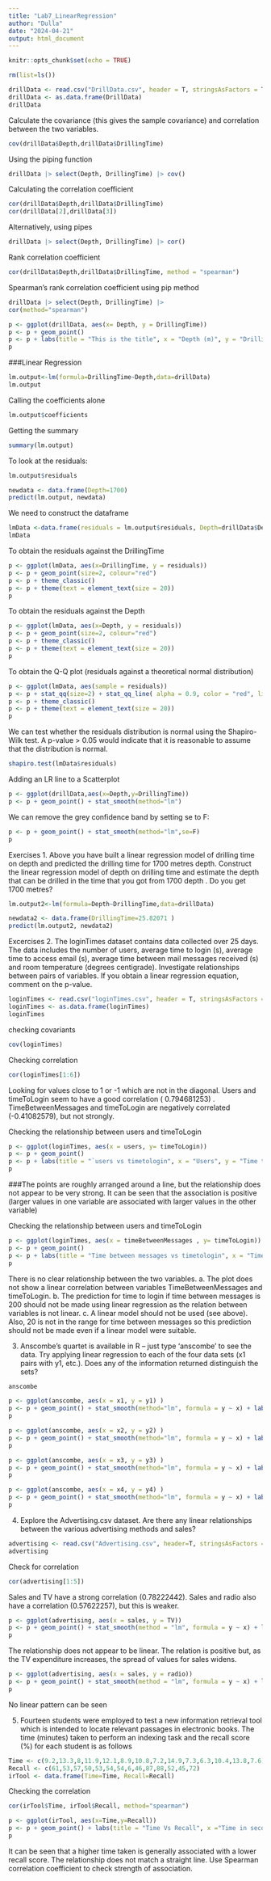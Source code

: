 ```yaml
---
title: "Lab7_LinearRegression"
author: "Dulla"
date: "2024-04-21"
output: html_document
---
```


```r
knitr::opts_chunk$set(echo = TRUE)
```

```r
rm(list=ls())
```

```r
drillData <- read.csv("DrillData.csv", header = T, stringsAsFactors = T)
drillData <- as.data.frame(DrillData)
drillData
```
Calculate the covariance (this gives the sample covariance) and correlation between the two variables.
```r
cov(drillData$Depth,drillData$DrillingTime)
```

Using the piping function
```r
drillData |> select(Depth, DrillingTime) |> cov()
```

Calculating the correlation coefficient
```r
cor(drillData$Depth,drillData$DrillingTime)
cor(drillData[2],drillData[3])
```

Alternatively, using pipes
```r
drillData |> select(Depth, DrillingTime) |> cor()
```


Rank correlation coefficient
```r
cor(drillData$Depth,drillData$DrillingTime, method = "spearman")
```

Spearman's rank correlation coefficient using pip method
```r
drillData |> select(Depth, DrillingTime) |>
cor(method="spearman")
```

```r
p <- ggplot(drillData, aes(x= Depth, y = DrillingTime))
p <- p + geom_point()
p <- p + labs(title = "This is the title", x = "Depth (m)", y = "Drilling time (days)")
p
```

###Linear Regression
```r
lm.output<-lm(formula=DrillingTime~Depth,data=drillData)
lm.output
```
Calling the coefficients alone
```r
lm.output$coefficients
```

Getting the summary
```r
summary(lm.output)
```

To look at the residuals:
```r
lm.output$residuals
```
```r
newdata <- data.frame(Depth=1700)
predict(lm.output, newdata)
```

We need to construct the dataframe
```r
lmData <-data.frame(residuals = lm.output$residuals, Depth=drillData$Depth, DrillingTime= drillData$DrillingTime)
lmData
```

To obtain the residuals against the DrillingTime
```r
p <- ggplot(lmData, aes(x=DrillingTime, y = residuals))
p <- p + geom_point(size=2, colour="red")
p <- p + theme_classic()
p <- p + theme(text = element_text(size = 20))
p
```
To obtain the residuals against the Depth
```r
p <- ggplot(lmData, aes(x=Depth, y = residuals))
p <- p + geom_point(size=2, colour="red")
p <- p + theme_classic()
p <- p + theme(text = element_text(size = 20))
p
```


To obtain the Q-Q plot (residuals against a theoretical normal distribution)
```r
p <- ggplot(lmData, aes(sample = residuals))
p <- p + stat_qq(size=2) + stat_qq_line( alpha = 0.9, color = "red", linetype = "dashed")
p <- p + theme_classic()
p <- p + theme(text = element_text(size = 20))
p
```
We can test whether the residuals distribution is normal using the Shapiro-Wilk test. A p-value > 0.05 would indicate that it is reasonable to assume that the distribution is normal.
```r
shapiro.test(lmData$residuals)
```

Adding an LR line to a Scatterplot
```r
p <- ggplot(drillData,aes(x=Depth,y=DrillingTime))
p <- p + geom_point() + stat_smooth(method="lm")
```

We can remove the grey confidence band by setting se to F:
```r
p <- p + geom_point() + stat_smooth(method="lm",se=F)
p
```

Exercises 1. Above you have built a linear regression model of drilling time on depth and predicted the drilling time for 1700 metres depth. Construct the linear regression model of depth on drilling time and estimate the depth that can be drilled in the time that you got from 1700 depth . Do you get 1700 metres?

```r
lm.output2<-lm(formula=Depth~DrillingTime,data=drillData)
```

```r
newdata2 <- data.frame(DrillingTime=25.82071 )
predict(lm.output2, newdata2)
```

Excercises 2. The loginTimes dataset contains data collected over 25 days. The data includes the number of users, average time to login (s), average time to access email (s), average time between mail messages received (s) and room temperature (degrees centigrade). Investigate relationships between pairs of variables. If you obtain a linear regression equation, comment on the p-value.

```r
loginTimes <- read.csv("loginTimes.csv", header = T, stringsAsFactors = T)
loginTimes <- as.data.frame(loginTimes)
loginTimes
```
checking covariants
```r
cov(loginTimes)
```

Checking correlation
```r
cor(loginTimes[1:6])
```
Looking for values close to 1 or -1 which are not in the diagonal. Users and timeToLogin seem to have a good correlation ( 0.794681253) . TimeBetweenMessages and timeToLogin are negatively correlated (-0.41082579), but not strongly.




Checking the relationship between users and timeToLogin
```r
p <- ggplot(loginTimes, aes(x = users, y= timeToLogin))
p <- p + geom_point()
p <- p + labs(title = "`users vs timetologin", x = "Users", y = "Time to login (s)")
p
```
###The points are roughly arranged around a line, but the relationship does not appear to be very strong. It can be seen that the association is positive (larger values in one variable are associated with  larger values in the other variable)



Checking the relationship between users and timeToLogin
```r
p <- ggplot(loginTimes, aes(x = timeBetweenMessages , y= timeToLogin))
p <- p + geom_point()
p <- p + labs(title = "Time between messages vs timetologin", x = "Times between messages", y = "Time to login (s)")
p
```

There is no clear relationship between the two variables.
a. The plot does not show a linear correlation between  variables TimeBetweenMessages and timeToLogin.
b. The prediction for time to login if time between messages is 200 should not be made using linear regression as the relation between variables is not linear.
c. A linear model should not be used (see above). Also, 20 is not in the range for time between messages so this prediction should not be made even if a linear model were suitable.



3. Anscombe’s quartet is available in R – just type ‘anscombe’ to see the data. Try applying linear regression to each of the four data sets (x1 pairs with y1, etc.). Does any of the information returned distinguish the sets?
```r
anscombe
```

```r
p <- ggplot(anscombe, aes(x = x1, y = y1) )
p <- p + geom_point() + stat_smooth(method="lm", formula = y ~ x) + labs(title="Set 1")
p
```

```r
p <- ggplot(anscombe, aes(x = x2, y = y2) )
p <- p + geom_point() + stat_smooth(method="lm", formula = y ~ x) + labs(title="Set 2")
p
```

```r
p <- ggplot(anscombe, aes(x = x3, y = y3) )
p <- p + geom_point() + stat_smooth(method="lm", formula = y ~ x) + labs(title="Set 3")
p
```


```r
p <- ggplot(anscombe, aes(x = x4, y = y4) )
p <- p + geom_point() + stat_smooth(method="lm", formula = y ~ x) + labs(title="Set 4")
p
```




4. Explore the Advertising.csv dataset. Are there any linear relationships between the various advertising methods and sales?
```r
advertising <- read.csv("Advertising.csv", header=T, stringsAsFactors = T)
advertising
```


Check for correlation
```r
cor(advertising[1:5])
```
Sales and TV have a strong correlation (0.78222442). Sales and radio also have a correlation (0.57622257), but this is weaker.




```r
p <- ggplot(advertising, aes(x = sales, y = TV))
p <- p + geom_point() + stat_smooth(method = "lm", formula = y ~ x) + labs(title = "Sales Vs TV")
p
```

The relationship does not appear to be linear. The relation is positive but, as the TV expenditure increases, the spread of values for sales widens.




```r
p <- ggplot(advertising, aes(x = sales, y = radio))
p <- p + geom_point() + stat_smooth(method = "lm", formula = y ~ x) + labs(title = "Sales Vs Radio Expenditure")
p
```
No linear pattern can be seen


5. Fourteen students were employed to test a new information retrieval tool which is intended to locate relevant passages in electronic books. The time (minutes) taken to perform an indexing task and the recall score (%) for each student is as follows

```r
Time <- c(9.2,13.3,8,11.9,12.1,8.9,10.8,7.2,14.9,7.3,6.3,10.4,13.8,7.6)
Recall <- c(61,53,57,50,53,54,54,6,46,87,88,52,45,72)
irTool <- data.frame(Time=Time, Recall=Recall)
```

Checking the correlation
```r
cor(irTool$Time, irTool$Recall, method="spearman")
```
```r
p <- ggplot(irTool, aes(x=Time,y=Recall))
p <- p + geom_point() + labs(title = "Time Vs Recall", x ="Time in seconds", y= "% of call")
p
```

It can be seen that a higher time taken is generally associated with a lower recall score.  The relationship does not match a straight line. Use Spearman correlation coefficient to check strength of association.
